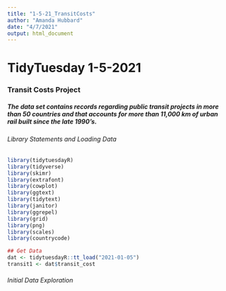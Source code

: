 ```yaml
---
title: "1-5-21_TransitCosts"
author: "Amanda Hubbard"
date: "4/7/2021"
output: html_document
---
```


# TidyTuesday 1-5-2021

### Transit Costs Project

##### The data set contains records regarding public transit projects in more than 50 countries and that accounts for more than 11,000 km of urban rail built since the late 1990's.

###### Library Statements and Loading Data

```r
library(tidytuesdayR)
library(tidyverse)
library(skimr)
library(extrafont)
library(cowplot)
library(ggtext)
library(tidytext)
library(janitor)
library(ggrepel)
library(grid)
library(png)
library(scales)
library(countrycode)

## Get Data
dat <- tidytuesdayR::tt_load("2021-01-05")
transit1 <- dat$transit_cost
```

###### Initial Data Exploration

```r

```
